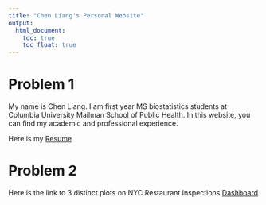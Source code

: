 ```yaml
---
title: "Chen Liang's Personal Website"
output: 
  html_document:
    toc: true
    toc_float: true
---
```


# Problem 1
My name is Chen Liang. I am first year MS biostatistics students at Columbia University Mailman School of Public Health. In this website, you can find my academic and professional experience.

Here is my [Resume](resume.html)

# Problem 2

Here is the link to 3 distinct plots on NYC Restaurant Inspections:[Dashboard](plotly.html)
